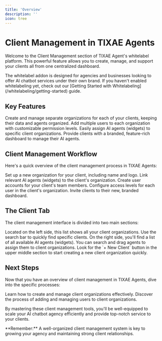 ```yaml
---
title: 'Overview'
description: ''
icon: tree
---
```


# Client Management in TIXAE Agents

Welcome to the Client Management section of TIXAE Agent's whitelabel platform. This powerful feature allows you to create, manage, and support your clients all from one centralized dashboard.

<Note>
  The whitelabel addon is designed for agencies and businesses looking to offer AI chatbot services under their own brand. If you haven't enabled whitelabeling yet, check out our [Getting Started with Whitelabeling](/whitelabeling/getting-started) guide.
</Note>

## Key Features

<CardGroup cols={2}>
  <Card title="Organization Management" icon="building">
    Create and manage separate organizations for each of your clients, keeping their data and agents organized.
  </Card>
  <Card title="User Control" icon="users">
    Add multiple users to each organization with customizable permission levels.
  </Card>
  <Card title="Agent Assignment" icon="robot">
    Easily assign AI agents (widgets) to specific client organizations.
  </Card>
  <Card title="Client Dashboard" icon="gauge">
    Provide clients with a branded, feature-rich dashboard to manage their AI agents.
  </Card>
</CardGroup>

## Client Management Workflow

Here's a quick overview of the client management process in TIXAE Agents:

<Steps>
  <Step title="Create Organization">
    Set up a new organization for your client, including name and logo.
  </Step>
  <Step title="Assign Agents">
    Link relevant AI agents (widgets) to the client's organization.
  </Step>
  <Step title="Add Users">
    Create user accounts for your client's team members.
  </Step>
  <Step title="Set Permissions">
    Configure access levels for each user in the client's organization.
  </Step>
  <Step title="Send Invitations">
    Invite clients to their new, branded dashboard.
  </Step>
</Steps>

## The Client Tab

The client management interface is divided into two main sections:



<CardGroup cols={2}>
  <Card title="Organization List" icon="list-ul">
    Located on the left side, this list shows all your client organizations. Use the search bar to quickly find specific clients.
  </Card>
  <Card title="Agent List" icon="list-ol">
    On the right side, you'll find a list of all available AI agents (widgets). You can search and drag agents to assign them to client organizations.
  </Card>
</CardGroup>

<Tip>
  Look for the `+ New Client` button in the upper middle section to start creating a new client organization quickly.
</Tip>

## Next Steps

Now that you have an overview of client management in TIXAE Agents, dive into the specific processes:

<CardGroup cols={2}>
  <Card title="Managing Organizations" icon="building-user" href="/whitelabeling/clients/managing-organizations">
    Learn how to create and manage client organizations effectively.
  </Card>
  <Card title="User Management" icon="user-plus" href="/whitelabeling/clients/creating-users">
    Discover the process of adding and managing users to client organizations.
  </Card>
</CardGroup>

By mastering these client management tools, you'll be well-equipped to scale your AI chatbot agency efficiently and provide top-notch service to your clients.

<Check>
  **Remember:** A well-organized client management system is key to growing your agency and maintaining strong client relationships.
</Check>